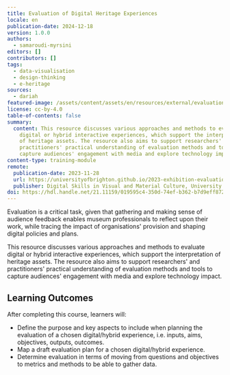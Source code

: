 ```yaml
---
title: Evaluation of Digital Heritage Experiences
locale: en
publication-date: 2024-12-18
version: 1.0.0
authors:
  - samaroudi-myrsini
editors: []
contributors: []
tags:
  - data-visualisation
  - design-thinking
  - e-heritage
sources:
  - dariah
featured-image: /assets/content/assets/en/resources/external/evaluation-of-digital-heritage-experiences/featured-image.png
license: cc-by-4.0
table-of-contents: false
summary:
  content: This resource discusses various approaches and methods to evaluate
    digital or hybrid interactive experiences, which support the interpretation
    of heritage assets. The resource also aims to support researchers' and
    practitioners' practical understanding of evaluation methods and tools to
    capture audiences' engagement with media and explore technology impact.
content-type: training-module
remote:
  publication-date: 2023-11-28
  url: https://universityofbrighton.github.io/2023-exhibition-evaluation/
  publisher: Digital Skills in Visual and Material Culture, University of Brighton
doi: https://hdl.handle.net/21.11159/019595c4-350d-74ef-b362-b7d9eff872fa
---
```

Evaluation is a critical task, given that gathering and making sense of audience feedback enables museum professionals to reflect upon their work, while tracing the impact of organisations' provision and shaping digital policies and plans.

This resource discusses various approaches and methods to evaluate digital or hybrid interactive experiences, which support the interpretation of heritage assets. The resource also aims to support researchers' and practitioners' practical understanding of evaluation methods and tools to capture audiences' engagement with media and explore technology impact.

## Learning Outcomes

After completing this course, learners will:

* Define the purpose and key aspects to include when planning the evaluation of a chosen digital/hybrid experience, i.e. inputs, aims, objectives, outputs, outcomes.
* Map a draft evaluation plan for a chosen digital/hybrid experience.
* Determine evaluation in terms of moving from questions and objectives to metrics and methods to be able to gather data.

<ExternalResource title="Interested in learning more?" subtitle="Check out the tutorial Evaluation of Digital Heritage Experiences" url="https://universityofbrighton.github.io/2023-exhibition-evaluation/" />
